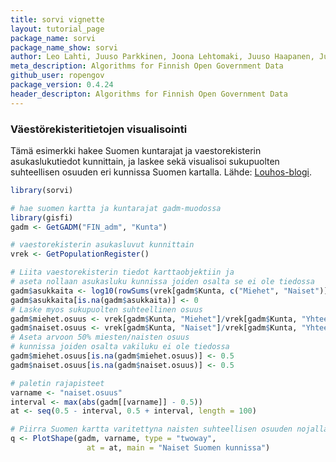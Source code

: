 ```yaml
---
title: sorvi vignette
layout: tutorial_page
package_name: sorvi
package_name_show: sorvi
author: Leo Lahti, Juuso Parkkinen, Joona Lehtomaki, Juuso Haapanen, Jussi, Paananen, Einari Happonen
meta_description: Algorithms for Finnish Open Government Data
github_user: ropengov
package_version: 0.4.24
header_descripton: Algorithms for Finnish Open Government Data
---
```


### Väestörekisteritietojen visualisointi

Tämä esimerkki hakee Suomen kuntarajat ja vaestorekisterin asukaslukutiedot kunnittain, ja laskee sekä visualisoi sukupuolten suhteellisen osuuden eri kunnissa Suomen kartalla. Lähde: [Louhos-blogi](https://louhos.wordpress.com/2011/10/09/r-paketti-avoimen-suomi-datan-louhintaan/).

```r
library(sorvi)

# hae suomen kartta ja kuntarajat gadm-muodossa
library(gisfi)
gadm <- GetGADM("FIN_adm", "Kunta")

# vaestorekisterin asukasluvut kunnittain
vrek <- GetPopulationRegister()

# Liita vaestorekisterin tiedot karttaobjektiin ja
# aseta nollaan asukasluku kunnissa joiden osalta se ei ole tiedossa
gadm$asukkaita <- log10(rowSums(vrek[gadm$Kunta, c("Miehet", "Naiset")]))
gadm$asukkaita[is.na(gadm$asukkaita)] <- 0
# Laske myos sukupuolten suhteellinen osuus
gadm$miehet.osuus <- vrek[gadm$Kunta, "Miehet"]/vrek[gadm$Kunta, "Yhteensa"]
gadm$naiset.osuus <- vrek[gadm$Kunta, "Naiset"]/vrek[gadm$Kunta, "Yhteensa"]
# Aseta arvoon 50% miesten/naisten osuus
# kunnissa joiden osalta vakiluku ei ole tiedossa
gadm$miehet.osuus[is.na(gadm$miehet.osuus)] <- 0.5
gadm$naiset.osuus[is.na(gadm$naiset.osuus)] <- 0.5

# paletin rajapisteet
varname <- "naiset.osuus"
interval <- max(abs(gadm[[varname]] - 0.5))
at <- seq(0.5 - interval, 0.5 + interval, length = 100)

# Piirra Suomen kartta varitettyna naisten suhteellisen osuuden nojalla
q <- PlotShape(gadm, varname, type = "twoway",
     		     at = at, main = "Naiset Suomen kunnissa")
```

